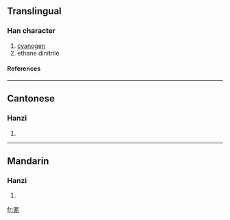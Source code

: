==Translingual==
===Han character===
{{Han char|rn=84|rad=气|as=08|sn=12|four=8021<sub>7</sub>|canj=人弓手一月 (ONQMB)}}
# [[cyanogen]]
# ethane dinitrile
====References====
{{Han ref|kx=0600.011|dkj=17072|hdz=32013.030|uh=6C30|ud=27696|bh=D9E6|bd=55782}}

----
==Cantonese==
===Hanzi===
{{yue-hanzi|jyut=|y=ching1}}
# {{defn|Cantonese}}

----
==Mandarin==
===Hanzi===
{{cmn-hanzi|pin=[[qīng]] ([[qing1]])|wg=ch'ing<sup>1</sup>}}
# {{defn|Mandarin}}

[[fr:氰]]